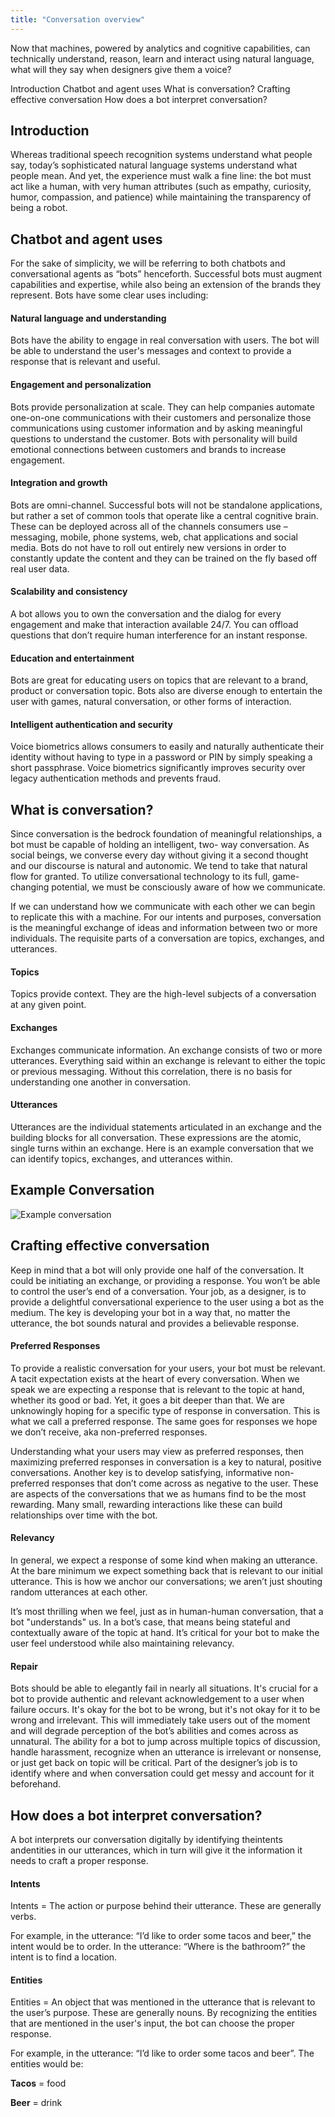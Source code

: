 ```yaml
---
title: "Conversation overview"
---
```


<PageDescription>

  Now that machines, powered by analytics and cognitive capabilities, can technically understand, reason, learn and interact using natural language, what will they say when designers give them a voice?

</PageDescription>

<AnchorLinks>
  <AnchorLink>Introduction</AnchorLink>
  <AnchorLink>Chatbot and agent uses</AnchorLink>
  <AnchorLink>What is conversation?</AnchorLink>
  <AnchorLink>Crafting effective conversation</AnchorLink>
  <AnchorLink>How does a bot interpret conversation?</AnchorLink>
</AnchorLinks>


## Introduction
Whereas traditional speech recognition systems understand what people say, today’s sophisticated natural language systems understand what people mean. And yet, the experience must walk a fine line: the bot must act like a human, with very human attributes (such as empathy, curiosity, humor, compassion, and patience) while maintaining the transparency of being a robot.

## Chatbot and agent uses
For the sake of simplicity, we will be referring to both chatbots and conversational agents as “bots” henceforth. Successful bots must augment capabilities and expertise, while also being an extension of the brands they represent. Bots have some clear uses including:

#### Natural language and understanding
Bots have the ability to engage in real conversation with users. The bot will be able to understand the user's messages and context to provide a response that is relevant and useful.

#### Engagement and personalization
Bots provide personalization at scale. They can help companies automate one-on-one communications with their customers and personalize those communications using customer information and by asking meaningful questions to understand the customer. Bots with personality will build emotional connections between customers and brands to increase engagement.

#### Integration and growth
Bots are omni-channel. Successful bots will not be standalone applications, but rather a set of common tools that operate like a central cognitive brain. These can be deployed across all of the channels consumers use – messaging, mobile, phone systems, web, chat applications and social media. Bots do not have to roll out entirely new versions in order to constantly update the content and they can be trained on the fly based off real user data.

#### Scalability and consistency
A bot allows you to own the conversation and the dialog for every engagement and make that interaction available 24/7. You can offload questions that don’t require human interference for an instant response.

#### Education and entertainment
Bots are great for educating users on topics that are relevant to a brand, product or conversation topic. Bots also are diverse enough to entertain the user with games, natural conversation, or other forms of interaction.

#### Intelligent authentication and security
Voice biometrics allows consumers to easily and naturally authenticate their identity without having to type in a password or PIN by simply speaking a short passphrase. Voice biometrics significantly improves security over legacy authentication methods and prevents fraud.

## What is conversation?

Since conversation is the bedrock foundation of meaningful relationships, a bot must be capable of holding an intelligent, two- way conversation. As social beings, we converse every day without giving it a second thought and our discourse is natural and autonomic. We tend to take that natural flow for granted. To utilize conversational technology to its full, game-changing potential, we must be consciously aware of how we communicate.

If we can understand how we communicate with each other we can begin to replicate this with a machine. For our intents and purposes, conversation is the meaningful exchange of ideas and information between two or more individuals. The requisite parts of a conversation are topics, exchanges, and utterances.

#### Topics
Topics provide context. They are the high-level subjects of a conversation at any given point.

#### Exchanges
Exchanges communicate information. An exchange consists of two or more utterances. Everything said within an exchange is relevant to either the topic or previous messaging. Without this correlation, there is no basis for understanding one another in conversation.

#### Utterances
Utterances are the individual statements articulated in an exchange and the building blocks for all conversation. These expressions are the atomic, single turns within an exchange. Here is an example conversation that we can identify topics, exchanges, and utterances within.


## Example Conversation
<Row>
<Column colSm={4} colMd={4} colLg={6}>

![Example conversation](../../images/conversation/Image_1.png)

</Column>
</Row>

## Crafting effective conversation
Keep in mind that a bot will only provide one half of the conversation. It could be initiating an exchange, or providing a response. You won’t be able to control the user’s end of a conversation. Your job, as a designer, is to provide a delightful conversational experience to the user using a bot as the medium. The key is developing your bot in a way that, no matter the utterance, the bot sounds natural and provides a believable response.

#### Preferred Responses
To provide a realistic conversation for your users, your bot must be relevant. A tacit expectation exists at the heart of every conversation. When we speak we are expecting a response that is relevant to the topic at hand, whether its good or bad. Yet, it goes a bit deeper than that. We are unknowingly hoping for a specific type of response in conversation. This is what we call a preferred response. The same goes for responses we hope we don’t receive, aka non-preferred responses.

Understanding what your users may view as preferred responses, then maximizing preferred responses in conversation is a key to natural, positive conversations. Another key is to develop satisfying, informative non-preferred responses that don’t come across as negative to the user. These are aspects of the conversations that we as humans find to be the most rewarding. Many small, rewarding interactions like these can build relationships over time with the bot.

#### Relevancy
In general, we expect a response of some kind when making an utterance. At the bare minimum we expect something back that is relevant to our initial utterance. This is how we anchor our conversations; we aren’t just shouting random utterances at each other.

It’s most thrilling when we feel, just as in human-human conversation, that a bot "understands" us. In a bot’s case, that means being stateful and contextually aware of the topic at hand. It’s critical for your bot to make the user feel understood while also maintaining relevancy.

#### Repair
Bots should be able to elegantly fail in nearly all situations. It's crucial for a bot to provide authentic and relevant acknowledgement to a user when failure occurs. It's okay for the bot to be wrong, but it's not okay for it to be wrong and irrelevant. This will immediately take users out of the moment and will degrade perception of the bot’s abilities and comes across as unnatural. The ability for a bot to jump across multiple topics of discussion, handle harassment, recognize when an utterance is irrelevant or nonsense, or just get back on topic will be critical. Part of the designer’s job is to identify where and when conversation could get messy and account for it beforehand. 

## How does a bot interpret conversation?
A bot interprets our conversation digitally by identifying theintents andentities in our utterances, which in turn will give it the information it needs to craft a proper response.

#### Intents
Intents = The action or purpose behind their utterance. These are generally verbs.

For example, in the utterance: “I’d like to order some tacos and beer,” the intent would be to order. In the utterance: “Where is the bathroom?” the intent is to find a location.

#### Entities
Entities = An object that was mentioned in the utterance that is relevant to the user’s purpose. These are generally nouns. By recognizing the entities that are mentioned in the user's input, the bot can choose the proper response.

For example, in the utterance: “I’d like to order some tacos and beer”. The entities would be:

**Tacos** = food

**Beer** = drink
